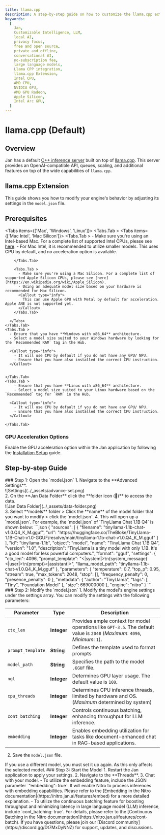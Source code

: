 ```yaml
---
title: llama.cpp
description: A step-by-step guide on how to customize the llama.cpp extension.
keywords:
  [
    Jan,
    Customizable Intelligence, LLM,
    local AI,
    privacy focus,
    free and open source,
    private and offline,
    conversational AI,
    no-subscription fee,
    large language models,
    Llama CPP integration,
    llama.cpp Extension,
    Intel CPU,
    AMD CPU,
    NVIDIA GPU,
    AMD GPU Radeon,
    Apple Silicon,
    Intel Arc GPU,
  ]
---
```



# llama.cpp (Default)

## Overview

Jan has a default [C++ inference server](https://github.com/janhq/nitro) built on top of [llama.cpp](https://github.com/ggerganov/llama.cpp). This server provides an OpenAI-compatible API, queues, scaling, and additional features on top of the wide capabilities of `llama.cpp`.

## llama.cpp Extension

This guide shows you how to modify your engine's behavior by adjusting its settings in the `model.json` file.

## Prerequisites
<Tabs items={['Mac', 'Windows', 'Linux']}>
    <Tabs.Tab >
      <Tabs items={['Mac Intel', 'Mac Silicon']}>
        <Tabs.Tab >
          - Make sure you're using an Intel-based Mac. For a complete list of supported Intel CPUs, please see [here](https://en.wikipedia.org/wiki/MacBook_Pro_(Intel-based)).
          - For Mac Intel, it is recommended to utilize smaller models.
          <Callout type="info">
            This uses CPU by default, and no acceleration option is available. 
          </Callout>

        </Tabs.Tab>

        <Tabs.Tab >
          - Make sure you're using a Mac Silicon. For a complete list of supported Apple Silicon CPUs, please see [here](https://en.wikipedia.org/wiki/Apple_Silicon).
          - Using an adequate model size based on your hardware is recommended for Mac Silicon.
          <Callout type="info">
            This can use Apple GPU with Metal by default for acceleration. Apple ANE is not supported yet.
          </Callout>
        </Tabs.Tab>
        
      </Tabs>
    </Tabs.Tab>
    <Tabs.Tab >
      - Ensure that you have **Windows with x86_64** architecture.
      - Select a model size suited to your Windows hardware by looking for the `Recommended RAM` tag in the Hub.
      
      <Callout type="info">
        - It will use CPU by default if you do not have any GPU/ NPU.
        - Ensure that you have also installed the correct CPU instruction.
      </Callout>
      
      
    </Tabs.Tab>
    <Tabs.Tab >
        - Ensure that you have **Linux with x86_64** architecture.
        - Select a model size suited to your Linux hardware based on the `Recommended` tag for `RAM` in the Hub.

      <Callout type="info">
        - It will use CPU by default if you do not have any GPU/ NPU.
        - Ensure that you have also installed the correct CPU instruction.
      </Callout>

    </Tabs.Tab>
</Tabs>

### GPU Acceleration Options
Enable the GPU acceleration option within the Jan application by following the [Installation Setup](/docs/desktop-installation) guide.
## Step-by-step Guide
<Steps>
### Step 1: Open the `model.json`
1. Navigate to the **Advanced Settings**.
<br/>
![Settings](../_assets/advance-set.png)
<br/>
2. On the **Jan Data Folder** click the **folder icon (📂)** to access the data.
<br/>
![Jan Data Folder](../_assets/data-folder.png)
<br/>
3. Select **models** folder > Click the **name** of the model folder that you want to modify > click the `model.json`.
4. This will open up a `model.json`. For example, the `model.json` of `TinyLlama Chat 1.1B Q4` is shown below:
```json
{
  "sources": [
    {
      "filename": "tinyllama-1.1b-chat-v1.0.Q4_K_M.gguf",
      "url": "https://huggingface.co/TheBloke/TinyLlama-1.1B-Chat-v1.0-GGUF/resolve/main/tinyllama-1.1b-chat-v1.0.Q4_K_M.gguf"
    }
  ],
  "id": "tinyllama-1.1b",
  "object": "model",
  "name": "TinyLlama Chat 1.1B Q4",
  "version": "1.0",
  "description": "TinyLlama is a tiny model with only 1.1B. It's a good model for less powerful computers.",
  "format": "gguf",
  "settings": {
    "ctx_len": 4096,
    "prompt_template": "<|system|>\n{system_message}<|user|>\n{prompt}<|assistant|>",
    "llama_model_path": "tinyllama-1.1b-chat-v1.0.Q4_K_M.gguf"
  },
  "parameters": {
    "temperature": 0.7,
    "top_p": 0.95,
    "stream": true,
    "max_tokens": 2048,
    "stop": [],
    "frequency_penalty": 0,
    "presence_penalty": 0
  },
  "metadata": {
    "author": "TinyLlama",
    "tags": [
      "Tiny",
      "Foundation Model"
    ],
    "size": 669000000
  },
  "engine": "nitro"
}
```
### Step 2: Modify the `model.json`
1. Modify the model's engine settings under the settings array. You can modify the settings with the following parameters:

| Parameter       | Type        | Description                                                                                                                        |
| --------------- | ----------- | ---------------------------------------------------------------------------------------------------------------------------------- |
| `ctx_len`       | **Integer** | Provides ample context for model operations like `GPT-3.5`. The default value is `2048` (_Maximum_: `4096`, _Minimum_: `1`). |
| `prompt_template`           | **String** | Defines the template used to format prompts                                                                            |
| `model_path`           | **String** | Specifies the path to the model `.GGUF` file.                                                                             |
| `ngl`           | **Integer** | Determines GPU layer usage. The default value is `100`.                                                                             |
| `cpu_threads`   | **Integer** | Determines CPU inference threads, limited by hardware and OS. (_Maximum_ determined by system)                                     |
| `cont_batching` | **Integer** | Controls continuous batching, enhancing throughput for LLM inference.                                                              |
| `embedding`     | **Integer** | Enables embedding utilization for tasks like document-enhanced chat in RAG-based applications.                                     |
2. Save the `model.json` file.
<Callout type='info'>
  If you use a different model, you must set it up again. As this only affects the selected model.
</Callout>
### Step 3: Start the Model
1. Restart the Jan application to apply your settings.
2. Navigate to the **Threads**.
3. Chat with your model.
</Steps>
<Callout type='info'>
  - To utilize the embedding feature, include the JSON parameter `"embedding": true`. It will enable Nitro to process inferences with embedding capabilities. Please refer to the [Embedding in the Nitro documentation](https://nitro.jan.ai/features/embed) for a more detailed explanation.
  - To utilize the continuous batching feature for boosting throughput and minimizing latency in large language model (LLM) inference, include `cont_batching: true`. For details, please refer to the [Continuous Batching in the Nitro documentation](https://nitro.jan.ai/features/cont-batch).
</Callout>


<Callout type='info'>
  If you have questions, please join our [Discord community](https://discord.gg/Dt7MxDyNNZ) for support, updates, and discussions.
</Callout>
